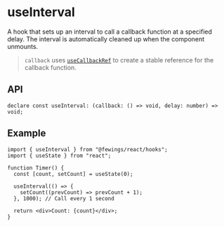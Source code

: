 # useInterval

A hook that sets up an interval to call a callback function at a specified delay. The interval is automatically cleaned up when the component unmounts.

> `callback` uses [`useCallbackRef`](/docs/react/hooks/useCallbackRef) to create a stable reference for the callback function.

## API

```tsx
declare const useInterval: (callback: () => void, delay: number) => void;
```

## Example

```tsx
import { useInterval } from "@fewings/react/hooks";
import { useState } from "react";

function Timer() {
  const [count, setCount] = useState(0);

  useInterval(() => {
    setCount((prevCount) => prevCount + 1);
  }, 1000); // Call every 1 second

  return <div>Count: {count}</div>;
}
```
